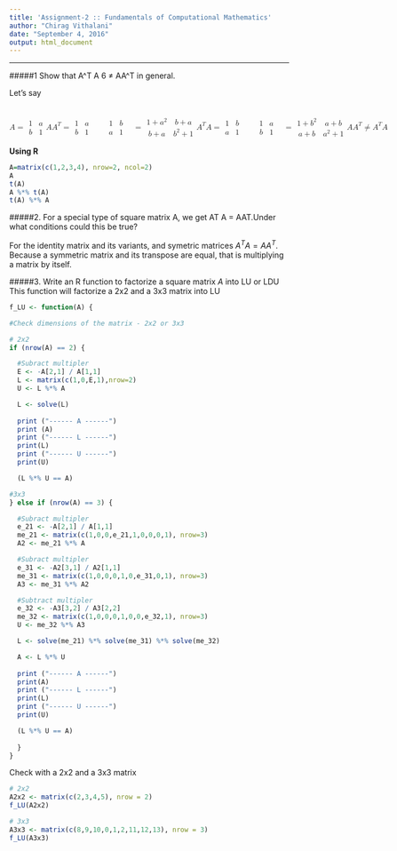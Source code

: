 ```yaml
---
title: 'Assignment-2 :: Fundamentals of Computational Mathematics'
author: "Chirag Vithalani"
date: "September 4, 2016"
output: html_document
---
```


<hr />

#####1 Show that A^T A 6 $\neq$ AA^T in general.

Let's say <br /><br /><br />
<math xmlns="http://www.w3.org/1998/Math/MathML"><mi>A</mi><mo>=</mo><mfenced open="|" close="|"><mtable><mtr><mtd><mn>1</mn></mtd><mtd><mi>a</mi></mtd></mtr><mtr><mtd><mi>b</mi></mtd><mtd><mn>1</mn></mtd></mtr></mtable></mfenced><mspace linebreak="newline"/><mi>A</mi><msup><mi>A</mi><mi>T</mi></msup><mo>=</mo><mfenced open="|" close="|"><mtable><mtr><mtd><mn>1</mn></mtd><mtd><mi>a</mi></mtd></mtr><mtr><mtd><mi>b</mi></mtd><mtd><mn>1</mn></mtd></mtr></mtable></mfenced><mo>&#xA0;</mo><mo>&#xA0;</mo><mfenced open="|" close="|"><mtable><mtr><mtd><mn>1</mn></mtd><mtd><mi>b</mi></mtd></mtr><mtr><mtd><mi>a</mi></mtd><mtd><mn>1</mn></mtd></mtr></mtable></mfenced><mo>&#xA0;</mo><mo>=</mo><mfenced open="|" close="|"><mtable><mtr><mtd><mn>1</mn><mo>+</mo><msup><mi>a</mi><mn>2</mn></msup></mtd><mtd><mi>b</mi><mo>+</mo><mi>a</mi></mtd></mtr><mtr><mtd><mi>b</mi><mo>+</mo><mi>a</mi></mtd><mtd><msup><mi>b</mi><mn>2</mn></msup><mo>+</mo><mn>1</mn></mtd></mtr></mtable></mfenced><mspace linebreak="newline"/><msup><mi>A</mi><mi>T</mi></msup><mi>A</mi><mo>=</mo><mfenced open="|" close="|"><mtable><mtr><mtd><mn>1</mn></mtd><mtd><mi>b</mi></mtd></mtr><mtr><mtd><mi>a</mi></mtd><mtd><mn>1</mn></mtd></mtr></mtable></mfenced><mo>&#xA0;</mo><mo>&#xA0;</mo><mfenced open="|" close="|"><mtable><mtr><mtd><mn>1</mn></mtd><mtd><mi>a</mi></mtd></mtr><mtr><mtd><mi>b</mi></mtd><mtd><mn>1</mn></mtd></mtr></mtable></mfenced><mo>&#xA0;</mo><mo>=</mo><mfenced open="|" close="|"><mtable><mtr><mtd><mn>1</mn><mo>+</mo><msup><mi>b</mi><mn>2</mn></msup></mtd><mtd><mi>a</mi><mo>+</mo><mi>b</mi></mtd></mtr><mtr><mtd><mi>a</mi><mo>+</mo><mi>b</mi></mtd><mtd><msup><mi>a</mi><mn>2</mn></msup><mo>+</mo><mn>1</mn></mtd></mtr></mtable></mfenced><mspace linebreak="newline"/><mi>A</mi><msup><mi>A</mi><mi>T</mi></msup><mo>&#x2260;</mo><msup><mi>A</mi><mi>T</mi></msup><mi>A</mi><mspace linebreak="newline"/></math>

<b>Using R</b>

```r
A=matrix(c(1,2,3,4), nrow=2, ncol=2) 
A
t(A)
A %*% t(A)
t(A) %*% A

```

#####2. For a special type of square matrix A, we get AT A = AAT.Under what conditions could this be true?

For the identity matrix and  its variants, and symetric matrices $A^TA = AA^T$. Because a symmetric matrix and its transpose are equal, that is multiplying a matrix by itself.

#####3. Write an R function to factorize a square matrix $A$ into LU or LDU 
This function will factorize a 2x2 and a 3x3 matrix into LU
```r
f_LU <- function(A) {

#Check dimensions of the matrix - 2x2 or 3x3

# 2x2
if (nrow(A) == 2) {

  #Subract multipler
  E <- -A[2,1] / A[1,1]
  L <- matrix(c(1,0,E,1),nrow=2)
  U <- L %*% A

  L <- solve(L)
  
  print ("------ A ------")
  print (A)
  print ("------ L ------")
  print(L)
  print ("------ U ------")
  print(U)

  (L %*% U == A)

#3x3
} else if (nrow(A) == 3) {

  #Subract multipler
  e_21 <- -A[2,1] / A[1,1]
  me_21 <- matrix(c(1,0,0,e_21,1,0,0,0,1), nrow=3)
  A2 <- me_21 %*% A

  #Subract multipler
  e_31 <- -A2[3,1] / A2[1,1]
  me_31 <- matrix(c(1,0,0,0,1,0,e_31,0,1), nrow=3)
  A3 <- me_31 %*% A2

  #Subtract multipler
  e_32 <- -A3[3,2] / A3[2,2]
  me_32 <- matrix(c(1,0,0,0,1,0,0,e_32,1), nrow=3)
  U <- me_32 %*% A3

  L <- solve(me_21) %*% solve(me_31) %*% solve(me_32)

  A <- L %*% U
  
  print ("------ A ------")
  print(A)
  print ("------ L ------")
  print(L)
  print ("------ U ------")
  print(U)

  (L %*% U == A)
 
  }
}
```

Check with a 2x2 and a 3x3 matrix
```r
# 2x2
A2x2 <- matrix(c(2,3,4,5), nrow = 2)
f_LU(A2x2)

# 3x3
A3x3 <- matrix(c(8,9,10,0,1,2,11,12,13), nrow = 3)
f_LU(A3x3)
```


